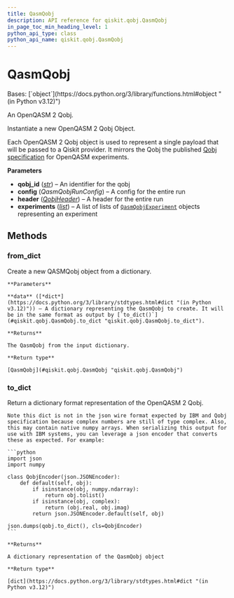 ```yaml
---
title: QasmQobj
description: API reference for qiskit.qobj.QasmQobj
in_page_toc_min_heading_level: 1
python_api_type: class
python_api_name: qiskit.qobj.QasmQobj
---
```


# QasmQobj

<Class id="qiskit.qobj.QasmQobj" isDedicatedPage={true} github="https://github.com/qiskit/qiskit/tree/stable/0.25/qiskit/qobj/qasm_qobj.py" signature="qiskit.qobj.QasmQobj(qobj_id=None, config=None, experiments=None, header=None)">
  Bases: [`object`](https://docs.python.org/3/library/functions.html#object "(in Python v3.12)")

  An OpenQASM 2 Qobj.

  Instantiate a new OpenQASM 2 Qobj Object.

  Each OpenQASM 2 Qobj object is used to represent a single payload that will be passed to a Qiskit provider. It mirrors the Qobj the published [Qobj specification](https://arxiv.org/abs/1809.03452) for OpenQASM experiments.

  **Parameters**

  *   **qobj\_id** ([*str*](https://docs.python.org/3/library/stdtypes.html#str "(in Python v3.12)")) – An identifier for the qobj
  *   **config** (*QasmQobjRunConfig*) – A config for the entire run
  *   **header** ([*QobjHeader*](qiskit.qobj.QobjHeader "qiskit.qobj.QobjHeader")) – A header for the entire run
  *   **experiments** ([*list*](https://docs.python.org/3/library/stdtypes.html#list "(in Python v3.12)")) – A list of lists of [`QasmQobjExperiment`](qiskit.qobj.QasmQobjExperiment "qiskit.qobj.QasmQobjExperiment") objects representing an experiment

  ## Methods

  ### from\_dict

  <Function id="qiskit.qobj.QasmQobj.from_dict" name="from_dict" signature="classmethod from_dict(data)">
    Create a new QASMQobj object from a dictionary.

    **Parameters**

    **data** ([*dict*](https://docs.python.org/3/library/stdtypes.html#dict "(in Python v3.12)")) – A dictionary representing the QasmQobj to create. It will be in the same format as output by [`to_dict()`](#qiskit.qobj.QasmQobj.to_dict "qiskit.qobj.QasmQobj.to_dict").

    **Returns**

    The QasmQobj from the input dictionary.

    **Return type**

    [QasmQobj](#qiskit.qobj.QasmQobj "qiskit.qobj.QasmQobj")
  </Function>

  ### to\_dict

  <Function id="qiskit.qobj.QasmQobj.to_dict" name="to_dict" signature="to_dict()">
    Return a dictionary format representation of the OpenQASM 2 Qobj.

    Note this dict is not in the json wire format expected by IBM and Qobj specification because complex numbers are still of type complex. Also, this may contain native numpy arrays. When serializing this output for use with IBM systems, you can leverage a json encoder that converts these as expected. For example:

    ```python
    import json
    import numpy

    class QobjEncoder(json.JSONEncoder):
        def default(self, obj):
            if isinstance(obj, numpy.ndarray):
                return obj.tolist()
            if isinstance(obj, complex):
                return (obj.real, obj.imag)
            return json.JSONEncoder.default(self, obj)

    json.dumps(qobj.to_dict(), cls=QobjEncoder)
    ```

    **Returns**

    A dictionary representation of the QasmQobj object

    **Return type**

    [dict](https://docs.python.org/3/library/stdtypes.html#dict "(in Python v3.12)")
  </Function>
</Class>


